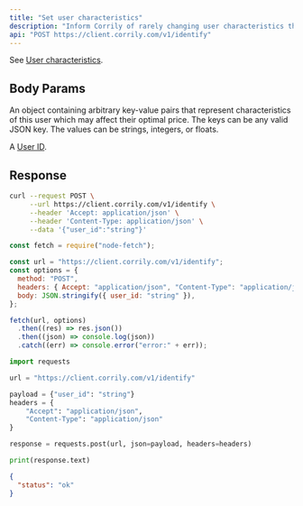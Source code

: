 ```yaml
---
title: "Set user characteristics"
description: "Inform Corrily of rarely changing user characteristics that it should take into consideration when creating an optimized price for this customer."
api: "POST https://client.corrily.com/v1/identify"
---
```


See [User characteristics](../users/user-characteristics).

## Body Params

<ParamField body="features" required type="object">
  An object containing arbitrary key-value pairs that represent characteristics
  of this user which may affect their optimal price. The keys can be any valid
  JSON key. The values can be strings, integers, or floats.
</ParamField>

<ParamField body="user_id" type="string" required>

A [User ID](../users/user-ids).

</ParamField>

## Response

<ResponseField name="status" type="string" />

<RequestExample>

```bash Bash
curl --request POST \
     --url https://client.corrily.com/v1/identify \
     --header 'Accept: application/json' \
     --header 'Content-Type: application/json' \
     --data '{"user_id":"string"}'
```

```js Node
const fetch = require("node-fetch");

const url = "https://client.corrily.com/v1/identify";
const options = {
  method: "POST",
  headers: { Accept: "application/json", "Content-Type": "application/json" },
  body: JSON.stringify({ user_id: "string" }),
};

fetch(url, options)
  .then((res) => res.json())
  .then((json) => console.log(json))
  .catch((err) => console.error("error:" + err));
```

```python Python
import requests

url = "https://client.corrily.com/v1/identify"

payload = {"user_id": "string"}
headers = {
    "Accept": "application/json",
    "Content-Type": "application/json"
}

response = requests.post(url, json=payload, headers=headers)

print(response.text)
```

</RequestExample>

<ResponseExample>

```json Example
{
  "status": "ok"
}
```

</ResponseExample>
